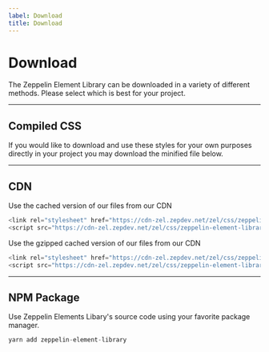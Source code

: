 ```yaml
---
label: Download
title: Download
---
```



# Download

The Zeppelin Element Library can be downloaded in a variety of different methods. Please select which is best for your project.

---

## Compiled CSS

If you would like to download and use these styles for your own purposes directly in your project you may download the minified file below.

<DownloadFile title="Zeppelin Element Library CSS" href="https://cdn-zel.zepdev.net/zel/css/zeppelin-element-library.css" download="zeppelin-element-library.css" ariaLabel="download sketch file" />

---

## CDN

Use the cached version of our files from our CDN

```js
<link rel="stylesheet" href="https://cdn-zel.zepdev.net/zel/css/zeppelin-element-library.css" >
<script src="https://cdn-zel.zepdev.net/zel/css/zeppelin-element-library.min.js" ></script>

```

Use the gzipped cached version of our files from our CDN

```js
<link rel="stylesheet" href="https://cdn-zel.zepdev.net/zel/css/zeppelin-element-library.css.gz" >
<script src="https://cdn-zel.zepdev.net/zel/css/zeppelin-element-library.min.js.gz" ></script>

```

---

## NPM Package

Use Zeppelin Elements Libary's source code using your favorite package manager.

```js
yarn add zeppelin-element-library
```
